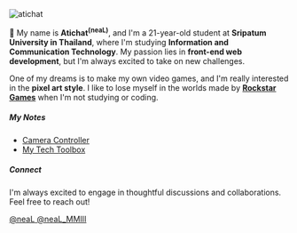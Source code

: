 

<div className="relative w-full h-full my-8 pt-6 overflow-hidden rounded-xl border shadow-md">
  <Image
    src="https://avatars.githubusercontent.com/u/73696671?v=4"
    width={220}
    height={220}
    alt="atichat"
    loading="lazy"
    quality={90}
    className="duration-500 object-contain"
  />
  <Snow />
</div>

👋 My name is **Atichat<sup><strong>(neaL)</strong></sup>**, and I&apos;m a 21-year-old student at **Sripatum University in Thailand**, where I&apos;m studying **Information and Communication Technology**. My passion lies in **front-end web development**, but I&apos;m always excited to take on new challenges.

One of my dreams is to make my own video games, and I'm really interested in the **pixel art style**. I like to lose myself in the worlds made by **[Rockstar Games](https://www.rockstargames.com/)** when I&apos;m not studying or coding.

##### My Notes

- [Camera Controller](/n/camera-controller)
- [My Tech Toolbox](/n/tech-toolbox)


##### Connect

I&apos;m always excited to engage in thoughtful discussions and collaborations. Feel free to reach out!

<div className="flex flex-wrap gap-4">
    <a
      href="https://github.com/neaL367"
      target="_blank"
      rel="noopener noreferrer"
      className="flex items-center text-sm gap-2 px-4 py-2 border rounded-lg hover:bg-gray-100"
    >
      <GithubIcon size={16} />
      <span>@neaL</span>
    </a>
    <a
      href="https://x.com/neaL_MMIII"
      target="_blank"
      rel="noopener noreferrer"
      aria-label="X"
      className="flex items-center text-sm gap-2 px-4 py-2 border rounded-lg hover:bg-gray-100"
    >
      <TwitterIcon size={16} />
      <span>@neaL_MMIII</span>
    </a>
</div>

&nbsp;
